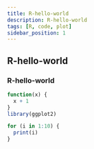 ```yaml
---
title: R-hello-world
description: R-hello-world
tags: [R, code, plot]
sidebar_position: 1
---
```


## R-hello-world

### R-hello-world

```r showLineNumbers
function(x) {
  x + 1
}
library(ggplot2)
```

```r showLineNumbers
for (i in 1:10) {
  print(i)
}
```
